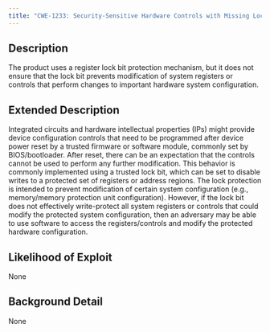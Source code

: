```yaml
---
title: "CWE-1233: Security-Sensitive Hardware Controls with Missing Lock Bit Protection"
---
```


## Description
The product uses a register lock bit protection mechanism, but it does not ensure that the lock bit prevents modification of system registers or controls that perform changes to important hardware system configuration.

## Extended Description

Integrated circuits and hardware intellectual properties (IPs) might provide device configuration controls that need to be programmed after device power reset by a trusted firmware or software module, commonly set by BIOS/bootloader. After reset, there can be an expectation that the controls cannot be used to perform any further modification. This behavior is commonly implemented using a trusted lock bit, which can be set to disable writes to a protected set of registers or address regions. The lock protection is intended to prevent modification of certain system configuration (e.g., memory/memory protection unit configuration).
However, if the lock bit does not effectively write-protect all system registers or controls that could modify the protected system configuration, then an adversary may be able to use software to access the registers/controls and modify the protected hardware configuration.


## Likelihood of Exploit
None

## Background Detail
None
        